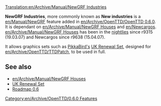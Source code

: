 [[Translation:en/Archive/Manual/NewGRF Industries]]


'''NewGRF Industries''', more commonly known as '''New industries''' is a [[en/Manual/NewGRF]] feature added in [[en/Archive/OpenTTD/OpenTTD 0.6.0]]. It is dependant on [[en/Archive/Manual/NewGRF Houses]] and [[en/Newcargos]]. [[en/Archive/Manual/NewGRF Houses]] has been in the [[en/Archive/Community/Nightly build|nightlies]] since r9315 (19.03.07) and Newcargos since r9638 (15.04.07).

It allows graphics sets such as [[en/Archive/Community/Users/PikkaBird|PikkaBird's]] [[en/Community/NewGRF/UK Renewal Set|UK Renewal Set]], designed for [[en/Archive/OpenTTD/TTDPatch]], to be used in full.

==See also==
*[[en/Archive/Manual/NewGRF Houses]]
*[[en/Community/NewGRF/UK Renewal Set|UK Renewal Set]]
*[[en/Archive/Lists/Roadmap 0.6|Roadmap 0.6]]


[[Category:en/Archive/OpenTTD/0.6.0 Features]]